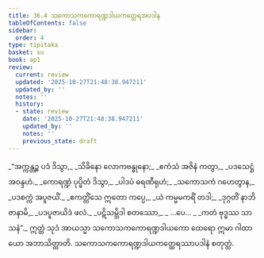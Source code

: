 ```yaml
---
title: 36.4 သကောသကကောရဏ္ဍဒါယကတ္ထေရအပဒါန
tableOfContents: false
sidebar:
  order: 4
type: tipitaka
basket: su
book: ap1
review:
  current: review
  updated: '2025-10-27T21:48:38.947211'
  updated_by: ''
  notes: ''
  history:
  - state: review
    date: '2025-10-27T21:48:38.947211'
    updated_by: ''
    notes: ''
    previous_state: draft
---
```



<ReviewStatus review={frontmatter.review} showDetails={true} />

<HypothesisAnnotation frontmatter={frontmatter} />

<DynamicBreadcrumb />

<Division number="14" book="ap1" e="ch" v="20" p="326">

<Paragraph number="3989" type="verses" book="ap1">
_“အက္ကန္တဉ္စ ပဒံ ဒိသွာ,_  
_သိခိနော လောကဗန္ဓုနော;_  
_ဧကံသံ အဇိနံ ကတွာ,_  
_ပဒသေဋ္ဌံ အဝန္ဒဟံ._  

</Paragraph>

</Division>
<Division number="15" book="ap1" e="ch" v="20" p="326">

<Paragraph number="3990" type="verses" book="ap1">
_ကောရဏ္ဍံ ပုပ္ဖိတံ ဒိသွာ,_  
_ပါဒပံ ဓရဏီရုဟံ;_  
_သကောသကံ ဂဟေတွာန,_  
_ပဒစက္ကံ အပူဇယိံ._  

</Paragraph>

</Division>
<Division number="16" book="ap1" e="ch" v="20" p="326">

<Paragraph number="3991" type="verses" book="ap1">
_ဧကတ္တိံသေ ဣတော ကပ္ပေ,_  
_ယံ ကမ္မမကရိံ တဒါ;_  
_ဒုဂ္ဂတိံ နာဘိဇာနာမိ,_  
_ပဒပူဇာယိဒံ ဖလံ._  

</Paragraph>

</Division>
<Division number="17" book="ap1" e="ch" v="20" p="326">

<Paragraph number="3992" type="verses" book="ap1">
_ပဋိသမ္ဘိဒါ စတဿော,_  
_ …ပေ… _  
_ကတံ ဗုဒ္ဓဿ သာသနံ”._  

</Paragraph>

<Paragraph number="3993" book="ap1">
ဣတ္ထံ သုဒံ အာယသ္မာ သကောသကကောရဏ္ဍဒါယကော ထေရော ဣမာ ဂါထာယော အဘာသိတ္ထာတိ.

</Paragraph>
</Division>

<Paragraph number="3994" type="center" book="ap1">
သကောသကကောရဏ္ဍဒါယကတ္ထေရဿာပဒါနံ စတုတ္ထံ.
</Paragraph>